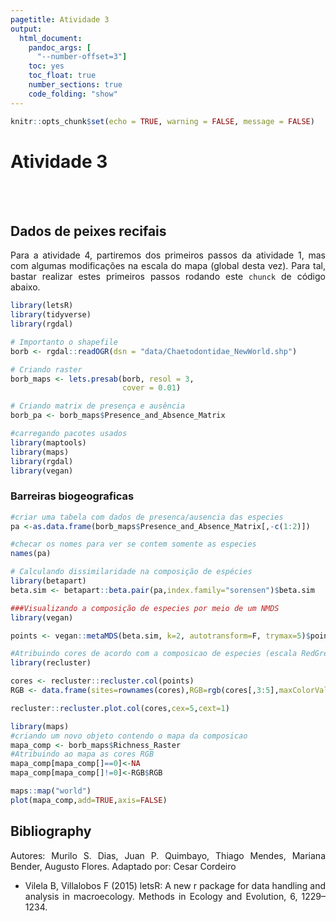 ```yaml
---
pagetitle: Atividade 3
output:
  html_document:
    pandoc_args: [
      "--number-offset=3"]
    toc: yes
    toc_float: true
    number_sections: true
    code_folding: "show"
---
```


<style>
body {
text-align: justify}
</style>

```r
knitr::opts_chunk$set(echo = TRUE, warning = FALSE, message = FALSE)
```

# Atividade 3 {.unnumbered}

<br></br>

## Dados de peixes recifais
Para a atividade 4, partiremos dos primeiros passos da atividade 1, mas com algumas modificações na escala do mapa (global desta vez). Para tal, bastar realizar estes primeiros passos rodando este `chunck` de código abaixo. 

```r

library(letsR)
library(tidyverse)
library(rgdal)

# Importanto o shapefile
borb <- rgdal::readOGR(dsn = "data/Chaetodontidae_NewWorld.shp")

# Criando raster
borb_maps <- lets.presab(borb, resol = 3, 
                         cover = 0.01)

# Criando matrix de presença e ausência
borb_pa <- borb_maps$Presence_and_Absence_Matrix

```

```r
#carregando pacotes usados
library(maptools)
library(maps)
library(rgdal)
library(vegan)

```

### Barreiras biogeograficas

```r

#criar uma tabela com dados de presenca/ausencia das especies
pa <-as.data.frame(borb_maps$Presence_and_Absence_Matrix[,-c(1:2)])

#checar os nomes para ver se contem somente as especies
names(pa)

```

```r

# Calculando dissimilaridade na composição de espécies
library(betapart)
beta.sim <- betapart::beta.pair(pa,index.family="sorensen")$beta.sim

```


```r
###Visualizando a composição de especies por meio de um NMDS
library(vegan)

points <- vegan::metaMDS(beta.sim, k=2, autotransform=F, trymax=5)$points
```


```r
#Atribuindo cores de acordo com a composicao de especies (escala RedGreenBlue)
library(recluster)

cores <- recluster::recluster.col(points)
RGB <- data.frame(sites=rownames(cores),RGB=rgb(cores[,3:5],maxColorValue=255))

recluster::recluster.plot.col(cores,cex=5,cext=1)
```


```r

library(maps)
#criando um novo objeto contendo o mapa da composicao
mapa_comp <- borb_maps$Richness_Raster
#Atribuindo ao mapa as cores RGB
mapa_comp[mapa_comp[]==0]<-NA
mapa_comp[mapa_comp[]!=0]<-RGB$RGB

maps::map("world")
plot(mapa_comp,add=TRUE,axis=FALSE)

```


## Bibliography

Autores: Murilo S. Dias, Juan P. Quimbayo, Thiago Mendes, Mariana Bender, Augusto Flores. Adaptado por: Cesar Cordeiro

-   Vilela B, Villalobos F (2015) letsR: A new r package for data handling and analysis in macroecology. Methods in Ecology and Evolution, 6, 1229–1234.